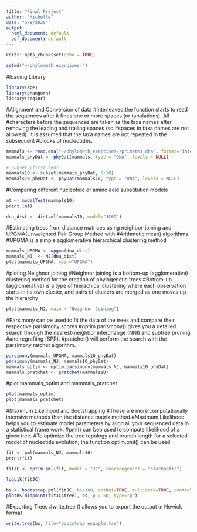 ```yaml
---
title: "Final Project"
author: "Michelle"
date: "5/8/2020"
output:
  html_document: default
  pdf_document: default
---
```


```r
knitr::opts_chunk$set(echo = TRUE)
```

```r
setwd("~/phylometh_exercises-")
```

#loading Library
```r
library(ape)
library(phangorn)
library(seqinr)
```

#Alignment and Conversion of data
#Interleaved:the function starts to read the sequences after it finds one or more spaces (or tabulations). All #characters before the sequences are taken as the taxa names after removing the leading and trailing spaces (so #spaces in taxa names are not allowed). It is assumed that the taxa names are not repeated in the subsequent #blocks of nucleotides.
```r
mammals <- read.dna("~/phylometh_exercises-/primates.dna", format="interleaved")
mammals_phyDat <- phyDat(mammals, type = "DNA", levels = NULL)

# Subset (first ten)
mammals10 <- subset(mammals_phyDat, 1:10)
mammals10_phyDat <- phyDat(mammals10, type = "DNA", levels = NULL)
```

#Comparing  different nucleotide or amino acid substitution models
```r
mt <- modelTest(mammals10)
print (mt)
```

```r
dna_dist <- dist.ml(mammals10, model="JC69")
```

#Estimating tress from distance matrices using neighbor-joining and UPGMA(Unweighted Pair Group Method with #Arithmetic mean) algorithms.
#UPGMA is a simple agglomerative hierarchical clustering method
```r
mammals_UPGMA <- upgma(dna_dist)
mammals_NJ  <- NJ(dna_dist)
plot(mammals_UPGMA, main="UPGMA")
```

#ploting Neighnor joining
#Neighnor joining is a bottom-up (agglomerative) clustering method for the creation of phylogenetic trees
#Bottom-up (agglomerative) is a type of hierachical clustering where each observation starts in its own cluster, and pairs of clusters are merged as one moves up the hierarchy
```r
plot(mammals_NJ, main = "Neighbor Joining")
```

#Parsimony can be used to fit the data of the trees and compare their respective parisimony scores
#optim.parismony() gives you a detailed search through the nearest-neighbor interchange (NNI) and subtree pruning #and regrafting (SPR).
#pratchet() will perform the search with the parsimony ratchet algorithm.
```r
parsimony(mammals_UPGMA, mammals10_phyDat)
parsimony(mammals_NJ, mammals10_phyDat)
mammals_optim <- optim.parsimony(mammals_NJ, mammals10_phyDat)
mammals_pratchet <- pratchet(mammals10)
```

#plot mammals_optim and mammals_pratchet 
```r
plot(mammals_optim)
plot(mammals_pratchet)
```

#Maximum Likelihood and Bootstrapping
#These are more computationally intensive methods than the distance matrix method
#Maximum Likelihood helps you to estimate model parameters by align all your sequenced data in a statistical frame work.
#pml() can beb used to compute likelihood of a given tree.
#To optimize the tree topology and branch length for a selected model of nucleotide evolution, the function optim.pml() can be used
```r
fit <- pml(mammals_NJ, mammals10)
print(fit)
```

```r
fitJC <- optim.pml(fit, model = "JC", rearrangement = "stochastic")
```

```r
logLik(fitJC)
```

```r
bs <- bootstrap.pml(fitJC, bs=100, optNni=TRUE, multicore=TRUE, control = pml.control(trace=0))
plotBS(midpoint(fitJC$tree), bs, p = 50, type="p")
```

#Exporting Trees
#write.tree () allows you to export the output in Newick format
```r
write.tree(bs, file="bootstrap_example.tre")
```


